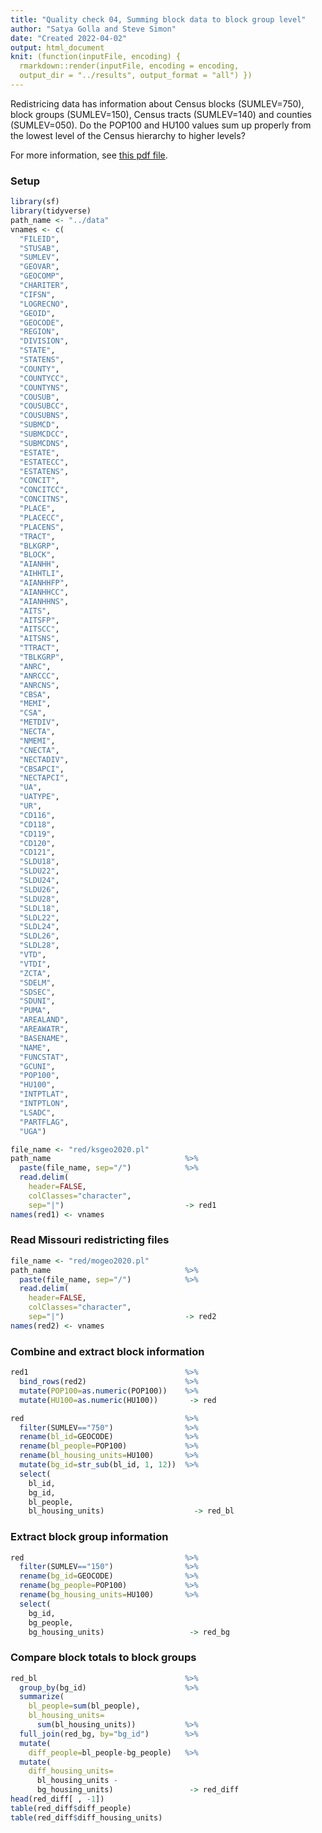 ```yaml
---
title: "Quality check 04, Summing block data to block group level"
author: "Satya Golla and Steve Simon"
date: "Created 2022-04-02"
output: html_document
knit: (function(inputFile, encoding) {
  rmarkdown::render(inputFile, encoding = encoding,
  output_dir = "../results", output_format = "all") })  
---
```


Redistricing data has information about Census blocks (SUMLEV=750), block groups (SUMLEV=150), Census tracts (SUMLEV=140) and counties (SUMLEV=050). Do the POP100 and HU100 values sum up properly from the lowest level of the Census hierarchy to higher levels?

For more information, see [this pdf file][sumlev].

### Setup

```r
library(sf)
library(tidyverse)
path_name <- "../data"
vnames <- c(
  "FILEID", 
  "STUSAB", 
  "SUMLEV", 
  "GEOVAR", 
  "GEOCOMP", 
  "CHARITER", 
  "CIFSN", 
  "LOGRECNO", 
  "GEOID", 
  "GEOCODE",
  "REGION",
  "DIVISION",
  "STATE",
  "STATENS",
  "COUNTY",
  "COUNTYCC",
  "COUNTYNS",
  "COUSUB",
  "COUSUBCC",
  "COUSUBNS",
  "SUBMCD",
  "SUBMCDCC",
  "SUBMCDNS",
  "ESTATE",
  "ESTATECC",
  "ESTATENS", 
  "CONCIT",
  "CONCITCC",
  "CONCITNS",
  "PLACE",
  "PLACECC",
  "PLACENS",
  "TRACT",
  "BLKGRP",
  "BLOCK", 
  "AIANHH",
  "AIHHTLI",
  "AIANHHFP",
  "AIANHHCC",
  "AIANHHNS",
  "AITS",
  "AITSFP",
  "AITSCC",
  "AITSNS",
  "TTRACT",
  "TBLKGRP",
  "ANRC",
  "ANRCCC",
  "ANRCNS",
  "CBSA",
  "MEMI",
  "CSA",
  "METDIV",
  "NECTA",
  "NMEMI",
  "CNECTA",
  "NECTADIV",
  "CBSAPCI",
  "NECTAPCI",
  "UA",
  "UATYPE",
  "UR",
  "CD116",
  "CD118",
  "CD119", 
  "CD120", 
  "CD121", 
  "SLDU18", 
  "SLDU22", 
  "SLDU24", 
  "SLDU26", 
  "SLDU28", 
  "SLDL18", 
  "SLDL22",
  "SLDL24",
  "SLDL26",
  "SLDL28",
  "VTD",
  "VTDI",
  "ZCTA",
  "SDELM",
  "SDSEC",
  "SDUNI",
  "PUMA",
  "AREALAND",
  "AREAWATR",
  "BASENAME",
  "NAME",
  "FUNCSTAT",
  "GCUNI",
  "POP100",
  "HU100",
  "INTPTLAT",
  "INTPTLON",
  "LSADC",
  "PARTFLAG",
  "UGA")
```

```r
file_name <- "red/ksgeo2020.pl"
path_name                              %>%
  paste(file_name, sep="/")            %>%
  read.delim(
    header=FALSE, 
    colClasses="character", 
    sep="|")                           -> red1
names(red1) <- vnames
```

### Read Missouri redistricting files

```r
file_name <- "red/mogeo2020.pl"
path_name                              %>%
  paste(file_name, sep="/")            %>%
  read.delim(
    header=FALSE, 
    colClasses="character", 
    sep="|")                           -> red2
names(red2) <- vnames
```

### Combine and extract block information

```r
red1                                   %>%
  bind_rows(red2)                      %>%
  mutate(POP100=as.numeric(POP100))    %>%
  mutate(HU100=as.numeric(HU100))       -> red

red                                    %>%
  filter(SUMLEV=="750")                %>%
  rename(bl_id=GEOCODE)                %>%
  rename(bl_people=POP100)             %>%
  rename(bl_housing_units=HU100)       %>%
  mutate(bg_id=str_sub(bl_id, 1, 12))  %>%
  select(
    bl_id, 
    bg_id, 
    bl_people, 
    bl_housing_units)                    -> red_bl
```

### Extract block group information

```r
red                                    %>%
  filter(SUMLEV=="150")                %>%
  rename(bg_id=GEOCODE)                %>%
  rename(bg_people=POP100)             %>%
  rename(bg_housing_units=HU100)       %>%
  select(
    bg_id, 
    bg_people, 
    bg_housing_units)                   -> red_bg
```

### Compare block totals to block groups

```r
red_bl                                 %>%
  group_by(bg_id)                      %>%
  summarize(
    bl_people=sum(bl_people),
    bl_housing_units=
      sum(bl_housing_units))           %>%
  full_join(red_bg, by="bg_id")        %>%
  mutate(
    diff_people=bl_people-bg_people)   %>%
  mutate(
    diff_housing_units=
      bl_housing_units - 
      bg_housing_units)                 -> red_diff
head(red_diff[ , -1])
table(red_diff$diff_people)
table(red_diff$diff_housing_units)
```

<!---Key census links go here--->

[sumlev]: https://www2.census.gov/programs-surveys/decennial/rdo/about/2020-census-program/Phase3/SupportMaterials/FrequentSummaryLevels.pdf
